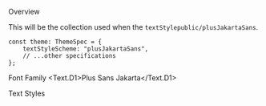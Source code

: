 
<Meta title="General/Text/PlusSansJakarta Style" />

<Title>Plus Sans Jakarta Style</Title>

<Secondary>Overview</Secondary>

This will be the collection used when the `textStylepublic/plusJakartaSans`.

```tsx
const theme: ThemeSpec = {
    textStyleScheme: "plusJakartaSans",
    // ...other specifications
};
```

<Secondary>Font Family</Secondary>
<Text.D1>Plus Sans Jakarta</Text.D1>

<Unstyled>
    <FontDisplay />
</Unstyled>

<Secondary>Text Styles</Secondary>
<Unstyled>
    <FontSizeDisplay textStyles={BasePlusSansJakartaStyleSet} />
</Unstyled>
